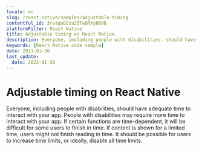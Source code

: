 ```yaml
---
locale: en
slug: /react-native/samples/adjustable-timing
contentful_id: 3rvtguGOza25TwQRXyB69B
platformFilter: React Native
title: Adjustable timing on React Native
description: Everyone, including people with disabilities, should have adequate time to interact with your app.
keywords: [React Native code sample]
date: 2023-01-30
last_update:
  date: 2023-01-30
---
```


# Adjustable timing on React Native

Everyone, including people with disabilities, should have adequate time to interact with your app. People with disabilities may require more time to interact with your app. If certain functions are time-dependent, it will be difficult for some users to finish in time. If content is shown for a limited time, users might not finish reading in time. It should be possible for users to increase time limits, or ideally, disable all time limits.

<CodeSample id="screen-timing" locale="en" platform="react native"/>
